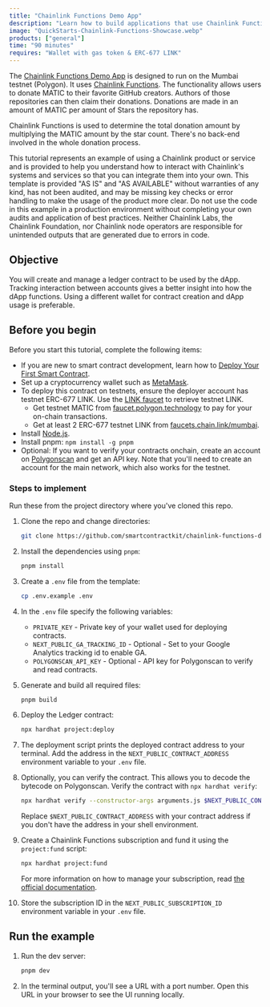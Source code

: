 ```yaml
---
title: "Chainlink Functions Demo App"
description: "Learn how to build applications that use Chainlink Functions by running your own version of the Chainlink Functions Demo App."
image: "QuickStarts-Chainlink-Functions-Showcase.webp"
products: ["general"]
time: "90 minutes"
requires: "Wallet with gas token & ERC-677 LINK"
---
```



The [Chainlink Functions Demo App](https://github.com/smartcontractkit/chainlink-functions-demo-app) is designed to run on the Mumbai testnet (Polygon). It uses [Chainlink Functions](/chainlink-functions). The functionality allows users to donate MATIC to their favorite GitHub creators. Authors of those repositories can then claim their donations. Donations are made in an amount of MATIC per amount of Stars the repository has.

Chainlink Functions is used to determine the total donation amount by multiplying the MATIC amount by the star count. There's no back-end involved in the whole donation process.

<Aside type="caution" title="Disclaimer">
  This tutorial represents an example of using a Chainlink product or service and is provided to help you understand how
  to interact with Chainlink's systems and services so that you can integrate them into your own. This template is
  provided "AS IS" and "AS AVAILABLE" without warranties of any kind, has not been audited, and may be missing key
  checks or error handling to make the usage of the product more clear. Do not use the code in this example in a
  production environment without completing your own audits and application of best practices. Neither Chainlink Labs,
  the Chainlink Foundation, nor Chainlink node operators are responsible for unintended outputs that are generated due
  to errors in code.
</Aside>

## Objective

You will create and manage a ledger contract to be used by the dApp. Tracking interaction between accounts gives a better insight into how the dApp functions. Using a different wallet for contract creation and dApp usage is preferable.

## Before you begin

Before you start this tutorial, complete the following items:

- If you are new to smart contract development, learn how to [Deploy Your First Smart Contract](/getting-started/deploy-your-first-contract).
- Set up a cryptocurrency wallet such as [MetaMask](https://metamask.io/).
- To deploy this contract on testnets, ensure the deployer account has testnet ERC-677 LINK. Use the [LINK faucet](https://faucets.chain.link/) to retrieve testnet LINK.
  - Get testnet MATIC from [faucet.polygon.technology](https://faucet.polygon.technology) to pay for your on-chain transactions.
  - Get at least 2 ERC-677 testnet LINK from [faucets.chain.link/mumbai](https://faucets.chain.link/mumbai).
- Install [Node.js](https://nodejs.org/en/download).
- Install pnpm: `npm install -g pnpm`
- Optional: If you want to verify your contracts onchain, create an account on [Polygonscan](http://polygonscan.com) and get an API key. Note that you'll need to create an account for the main network, which also works for the testnet.

### Steps to implement

Run these from the project directory where you've cloned this repo.

1. Clone the repo and change directories:

   ```bash
   git clone https://github.com/smartcontractkit/chainlink-functions-demo-app.git && cd chainlink-functions-demo-app
   ```

1. Install the dependencies using `pnpm`:

   ```bash
   pnpm install
   ```

1. Create a `.env` file from the template:

   ```bash
   cp .env.example .env
   ```

1. In the `.env` file specify the following variables:

   - `PRIVATE_KEY` - Private key of your wallet used for deploying contracts.
   - `NEXT_PUBLIC_GA_TRACKING_ID` - Optional - Set to your Google Analytics tracking id to enable GA.
   - `POLYGONSCAN_API_KEY` - Optional - API key for Polygonscan to verify and read contracts.

1. Generate and build all required files:

   ```bash
   pnpm build
   ```

1. Deploy the Ledger contract:

   ```bash
   npx hardhat project:deploy
   ```

1. The deployment script prints the deployed contract address to your terminal. Add the address in the `NEXT_PUBLIC_CONTRACT_ADDRESS` environment variable to your `.env` file.

1. Optionally, you can verify the contract. This allows you to decode the bytecode on Polygonscan. Verify the contract with `npx hardhat verify`:

   ```bash
   npx hardhat verify --constructor-args arguments.js $NEXT_PUBLIC_CONTRACT_ADDRESS
   ```

   Replace `$NEXT_PUBLIC_CONTRACT_ADDRESS` with your contract address if you don't have the address in your shell environment.

1. Create a Chainlink Functions subscription and fund it using the `project:fund` script:

   ```bash
   npx hardhat project:fund
   ```

   For more information on how to manage your subscription, read [the official documentation](https://docs.chain.link/chainlink-functions/resources/subscriptions).

1. Store the subscription ID in the `NEXT_PUBLIC_SUBSCRIPTION_ID` environment variable in your `.env` file.

## Run the example

1. Run the dev server:

   ```bash
   pnpm dev
   ```

1. In the terminal output, you'll see a URL with a port number. Open this URL in your browser to see the UI running locally.
